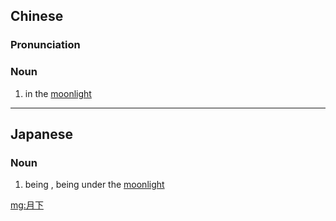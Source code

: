 ==Chinese==
{{zh-forms}}

===Pronunciation===
{{zh-pron
|m=yuèxià
|c=jyut6 haa6
|cat=n
}}

===Noun===
{{zh-noun}}

# {{lb|zh|literary}} in the [[moonlight]]

----

==Japanese==
{{ja-kanjitab|げつ|k1=げっ|か|yomi=o}}

===Noun===
{{ja-noun|げっか}}

# being {{l|en|moonlit|id=lit by moonlight}}, being under the [[moonlight]]

[[mg:月下]]